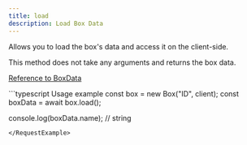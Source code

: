 ```yaml
---
title: load
description: Load Box Data
---
```


Allows you to load the box's data and access it on the client-side.

This method does not take any arguments and returns the box data.

[Reference to BoxData](/api-reference/box-data)

<RequestExample>
```typescript Usage example
const box = new Box("ID", client);
const boxData = await box.load();

console.log(boxData.name); // string
```
</RequestExample>